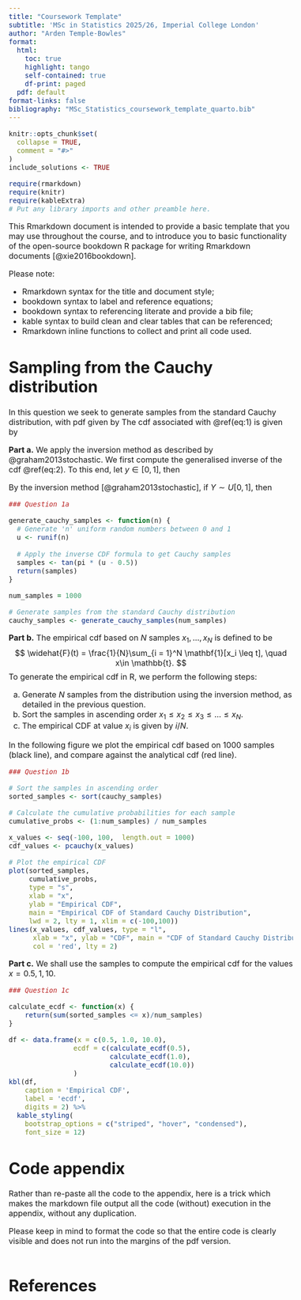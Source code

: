 ```yaml
---
title: "Coursework Template"
subtitle: 'MSc in Statistics 2025/26, Imperial College London'
author: "Arden Temple-Bowles"
format:
  html:
    toc: true
    highlight: tango
    self-contained: true
    df-print: paged
  pdf: default
format-links: false
bibliography: "MSc_Statistics_coursework_template_quarto.bib" 
---
```


<style type="text/css">
h1{
  font-size: 24pt;
}
h2{
  font-size: 18pt;
}
body{
  font-size: 12pt;
}
</style>

```r
knitr::opts_chunk$set(
  collapse = TRUE,
  comment = "#>"
)
include_solutions <- TRUE
```
```r
require(rmarkdown)
require(knitr)
require(kableExtra)
# Put any library imports and other preamble here.
```

This Rmarkdown document is intended to provide a basic template that you may use throughout the course, and to introduce you to basic functionality of the open-source bookdown R package for writing Rmarkdown documents [@xie2016bookdown].

Please note:

- Rmarkdown syntax for the title and document style;
- bookdown syntax to label and reference equations;
- bookdown syntax to referencing literate and provide a bib file;
- kable syntax to build clean and clear tables that can be referenced;
- Rmarkdown inline functions to collect and print all code used.

# Sampling from the Cauchy distribution

In this question we seek to generate samples from the standard Cauchy distribution, with pdf given by
\begin{equation}
  p(x) = \frac{1}{\pi (1 + x^2)}, \quad x \in \mathbb{R}.
  (\#eq:1)
\end{equation}
The cdf associated with \@ref(eq:1) is given by
\begin{equation}
  F(x) = \frac{1}{\pi}\arctan(x) + \frac{1}{2}.
  (\#eq:2)
\end{equation}

**Part a.**  We apply the inversion method as described by @graham2013stochastic. We first compute the generalised inverse of the cdf \@ref(eq:2).  To this end, let $y\in [0,1]$, then

\begin{align}
    y &= F(x), \quad \iff (\#eq:3a) \\
    y &= \frac{1}{\pi}\arctan(x) + \frac{1}{2} \quad \iff \\
    y-\frac{1}{2}  &= \frac{1}{\pi}\arctan(x)  \quad \iff \\
    \pi\left(y-\frac{1}{2}\right)  &= \arctan(x)  \quad \iff \\
    x &= \tan\left(\pi\left(y-\frac{1}{2}\right)\right). 
\end{align}

By the inversion method [@graham2013stochastic], if $Y \sim U[0,1]$, then 

\begin{equation}
  X = \tan\left(\pi\left(Y-\frac{1}{2}\right)\right),
  (\#eq:4)
\end{equation}

```r

### Question 1a

generate_cauchy_samples <- function(n) {
  # Generate 'n' uniform random numbers between 0 and 1
  u <- runif(n)
  
  # Apply the inverse CDF formula to get Cauchy samples
  samples <- tan(pi * (u - 0.5))  
  return(samples)
}

num_samples = 1000

# Generate samples from the standard Cauchy distribution
cauchy_samples <- generate_cauchy_samples(num_samples)

```


**Part b.**   The empirical cdf based on $N$ samples $x_1, \ldots, x_N$ is defined to be
              $$
                \widehat{F}(t) = \frac{1}{N}\sum_{i = 1}^N \mathbf{1}[x_i \leq t], \quad x\in \mathbb{t}.
              $$
To generate the empirical cdf in R, we perform the following steps:
            
a. Generate $N$ samples from the distribution using the inversion method, as detailed in the previous question.  
b. Sort the samples in ascending order $x_1 \leq x_2 \leq x_3 \leq \ldots \leq x_N$.
c. The empirical CDF at value $x_i$ is given by $i/N$.  


In the following figure we plot the empirical cdf based on 1000 samples (black line), and compare against the analytical cdf (red line).  

```r

### Question 1b

# Sort the samples in ascending order
sorted_samples <- sort(cauchy_samples)

# Calculate the cumulative probabilities for each sample
cumulative_probs <- (1:num_samples) / num_samples

x_values <- seq(-100, 100,  length.out = 1000)
cdf_values <- pcauchy(x_values)

# Plot the empirical CDF
plot(sorted_samples, 
     cumulative_probs, 
     type = "s", 
     xlab = "x", 
     ylab = "Empirical CDF", 
     main = "Empirical CDF of Standard Cauchy Distribution", 
     lwd = 2, lty = 1, xlim = c(-100,100))
lines(x_values, cdf_values, type = "l", 
      xlab = "x", ylab = "CDF", main = "CDF of Standard Cauchy Distribution", 
      col = 'red', lty = 2)
```

**Part c.**  We shall use the samples to compute the empirical cdf for the values $x = 0.5, 1, 10$.  

```r

### Question 1c

calculate_ecdf <- function(x) {
    return(sum(sorted_samples <= x)/num_samples)
}

df <- data.frame(x = c(0.5, 1.0, 10.0), 
                ecdf = c(calculate_ecdf(0.5), 
                         calculate_ecdf(1.0), 
                         calculate_ecdf(10.0))
                )
kbl(df,
    caption = 'Empirical CDF', 
    label = 'ecdf',
    digits = 2) %>%
  kable_styling(
    bootstrap_options = c("striped", "hover", "condensed"),
    font_size = 12)
```


# Code appendix

Rather than re-paste all the code to the appendix, here is a trick which makes the markdown file output all the code (without) execution in the appendix, without any duplication.

Please keep in mind to format the code so that the entire code is clearly visible and does not run into the margins of the pdf version.  

```r
```

# References
